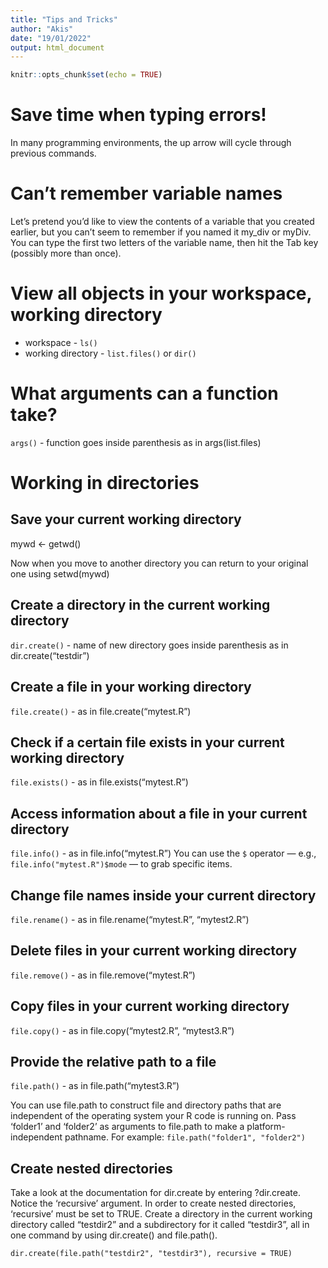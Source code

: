 ```yaml
---
title: "Tips and Tricks"
author: "Akis"
date: "19/01/2022"
output: html_document
---
```


```r
knitr::opts_chunk$set(echo = TRUE)
```

# Save time when typing errors!

In many programming environments, the up arrow will cycle through previous commands.

# Can't remember variable names

Let's pretend you'd like to view the contents of a variable that you created earlier, but you can't seem to remember if you named it my_div or myDiv. You can type the first two letters of the variable name, then hit the Tab key (possibly more than once).

# View all objects in your workspace, working directory

* workspace - `ls()`
* working directory - `list.files()` or `dir()`

# What arguments can a function take?

`args()` - function goes inside parenthesis as in args(list.files)

# Working in directories

## Save your current working directory

mywd <- getwd()

Now when you move to another directory you can return to your original one using setwd(mywd)

## Create a directory in the current working directory
`dir.create()` - name of new directory goes inside parenthesis as in dir.create("testdir")

## Create a file in your working directory
`file.create()` - as in file.create("mytest.R")

## Check if a certain file exists in your current working directory
`file.exists()` - as in file.exists("mytest.R")

## Access information about a file in your current directory

`file.info()` - as in file.info("mytest.R")
You can use the `$` operator --- e.g., `file.info("mytest.R")$mode` --- to grab specific items.

## Change file names inside your current directory

`file.rename()` - as in file.rename("mytest.R", "mytest2.R") 

## Delete files in your current working directory
`file.remove()` - as in file.remove("mytest.R")

## Copy files in your current working directory

`file.copy()` - as in file.copy("mytest2.R", "mytest3.R")

## Provide the relative path to a file

`file.path()` - as in file.path("mytest3.R")

You can use file.path to construct file and directory paths that are independent of the operating system your R
code is running on. Pass 'folder1' and 'folder2' as arguments to file.path to make a platform-independent pathname. For example: `file.path("folder1", "folder2")`

## Create nested directories

Take a look at the documentation for dir.create by entering ?dir.create. Notice the 'recursive' argument. In
order to create nested directories, 'recursive' must be set to TRUE. Create a directory in the current working directory called "testdir2" and a subdirectory for it called "testdir3", all in one command by using dir.create() and file.path().

`dir.create(file.path("testdir2", "testdir3"), recursive = TRUE)`
